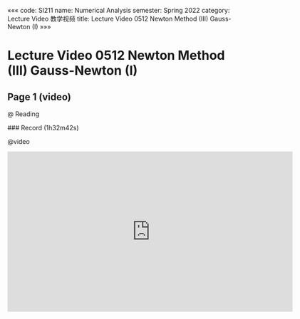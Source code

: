 «««
code: SI211
name: Numerical Analysis
semester: Spring 2022
category: Lecture Video 教学视频
title: Lecture Video 0512 Newton Method (III) Gauss-Newton (I)
»»»

# Lecture Video 0512 Newton Method (III) Gauss-Newton (I)

## Page 1 (video)

@ Reading

<div class="markdown-body">
### Record (1h32m42s)
</div>

@video

<iframe src="https://sbfull.com/e/5man8lyibt8o.html" frameborder=0 marginwidth=0 marginheight=0 scrolling=no width=640 height=360 allowfullscreen></iframe>


